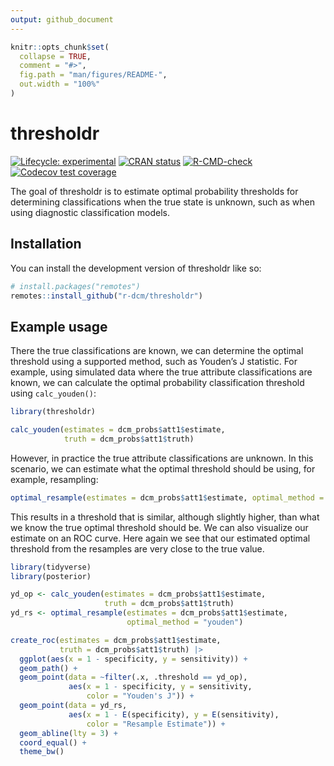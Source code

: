 ```yaml
---
output: github_document
---
```


<!-- README.md is generated from README.Rmd. Please edit that file -->

```r
knitr::opts_chunk$set(
  collapse = TRUE,
  comment = "#>",
  fig.path = "man/figures/README-",
  out.width = "100%"
)
```

# thresholdr

<!-- badges: start -->
[![Lifecycle: experimental](https://img.shields.io/badge/lifecycle-experimental-orange.svg)](https://lifecycle.r-lib.org/articles/stages.html#experimental)
[![CRAN status](https://www.r-pkg.org/badges/version/thresholdr)](https://CRAN.R-project.org/package=thresholdr)
[![R-CMD-check](https://github.com/r-dcm/thresholdr/actions/workflows/R-CMD-check.yaml/badge.svg)](https://github.com/r-dcm/thresholdr/actions/workflows/R-CMD-check.yaml)
[![Codecov test coverage](https://codecov.io/gh/r-dcm/thresholdr/branch/main/graph/badge.svg)](https://app.codecov.io/gh/r-dcm/thresholdr?branch=main)
<!-- badges: end -->

The goal of thresholdr is to estimate optimal probability thresholds for determining classifications when the true state is unknown, such as when using diagnostic classification models.

## Installation

You can install the development version of thresholdr like so:

``` r
# install.packages("remotes")
remotes::install_github("r-dcm/thresholdr")
```

## Example usage

There the true classifications are known, we can determine the optimal threshold using a supported method, such as Youden's J statistic.
For example, using simulated data where the true attribute classifications are known, we can calculate the optimal probability classification threshold using `calc_youden()`:

```r
library(thresholdr)

calc_youden(estimates = dcm_probs$att1$estimate,
            truth = dcm_probs$att1$truth)
```

However, in practice the true attribute classifications are unknown. In this scenario, we can estimate what the optimal threshold should be using, for example, resampling:

```r
optimal_resample(estimates = dcm_probs$att1$estimate, optimal_method = "youden")
```

This results in a threshold that is similar, although slightly higher, than what we know the true optimal threshold should be.
We can also visualize our estimate on an ROC curve.
Here again we see that our estimated optimal threshold from the resamples are very close to the true value.

```r
library(tidyverse)
library(posterior)

yd_op <- calc_youden(estimates = dcm_probs$att1$estimate,
                     truth = dcm_probs$att1$truth)
yd_rs <- optimal_resample(estimates = dcm_probs$att1$estimate,
                          optimal_method = "youden")

create_roc(estimates = dcm_probs$att1$estimate,
           truth = dcm_probs$att1$truth) |> 
  ggplot(aes(x = 1 - specificity, y = sensitivity)) +
  geom_path() +
  geom_point(data = ~filter(.x, .threshold == yd_op),
             aes(x = 1 - specificity, y = sensitivity,
                 color = "Youden's J")) +
  geom_point(data = yd_rs,
             aes(x = 1 - E(specificity), y = E(sensitivity),
                 color = "Resample Estimate")) +
  geom_abline(lty = 3) +
  coord_equal() +
  theme_bw()
```

